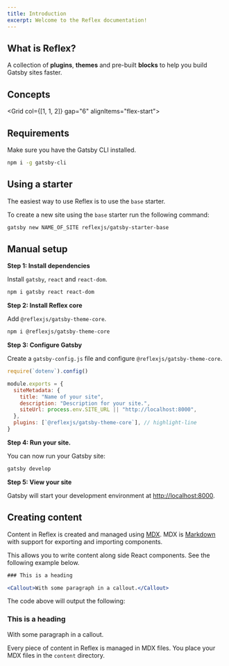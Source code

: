 ```yaml
---
title: Introduction
excerpt: Welcome to the Reflex documentation!
---
```


## What is Reflex?

A collection of **plugins**, **themes** and pre-built **blocks** to help you build Gatsby sites faster.

## Concepts

<Grid col={[1, 1, 2]} gap="6" alignItems="flex-start">
  <Block
    src="block-link"
    heading="Components"
    text="Learn how to use components."
    url="/docs/components"
  />
  <Block
    src="block-link"
    heading="Blocks"
    text="Build blocks and use them on pages."
    url="/docs/blocks"
  />
  <Block
    src="block-link"
    heading="Navs"
    text="Build responsive navs using Markdown."
    url="/docs/navs"
  />
  <Block
    src="block-link"
    heading="Theming"
    text="Use style props to theme your site."
    url="/docs/theming"
  />
</Grid>

## Requirements

Make sure you have the Gatsby CLI installed.

```sh
npm i -g gatsby-cli
```

## Using a starter

The easiest way to use Reflex is to use the `base` starter.

To create a new site using the `base` starter run the following command:

```sh
gatsby new NAME_OF_SITE reflexjs/gatsby-starter-base
```

## Manual setup

**Step 1: Install dependencies**

Install `gatsby`, `react` and `react-dom`.

```sh
npm i gatsby react react-dom
```

**Step 2: Install Reflex core**

Add `@reflexjs/gatsby-theme-core`.

```sh
npm i @reflexjs/gatsby-theme-core
```

**Step 3: Configure Gatsby**

Create a `gatsby-config.js` file and configure `@reflexjs/gatsby-theme-core`.

```js title=gatsby-config.js
require(`dotenv`).config()

module.exports = {
  siteMetadata: {
    title: "Name of your site",
    description: "Description for your site.",
    siteUrl: process.env.SITE_URL || "http://localhost:8000",
  },
  plugins: [`@reflexjs/gatsby-theme-core`], // highlight-line
}
```

**Step 4: Run your site.**

You can now run your Gatsby site:

```sh
gatsby develop
```

**Step 5: View your site**

Gatsby will start your development environment at [http://localhost:8000](http://localhost:8000).

## Creating content

Content in Reflex is created and managed using [MDX](https://mdxjs.com). MDX is [Markdown](https://daringfireball.net/projects/markdown/syntax)
with support for exporting and importing components.

This allows you to write content along side React components. See the following example below.

```jsx
### This is a heading

<Callout>With some paragraph in a callout.</Callout>
```

The code above will output the following:

### This is a heading

<Callout>With some paragraph in a callout.</Callout>

Every piece of content in Reflex is managed in MDX files. You place your MDX files in the `content` directory.
